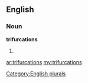==English==

===Noun===
'''trifurcations'''

# {{plural of|[[trifurcation]]}}

[[Category:English plurals]]

[[ar:trifurcations]]
[[my:trifurcations]]